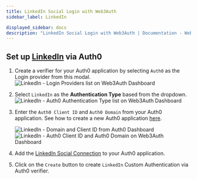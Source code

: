 ```yaml
---
title: LinkedIn Social Login with Web3Auth
sidebar_label: LinkedIn

displayed_sidebar: docs
description: "LinkedIn Social Login with Web3Auth | Documentation - Web3Auth"
---
```


## Set up [LinkedIn](https://marketplace.auth0.com/integrations/linkedin-social-connection) via Auth0

1. Create a verifier for your Auth0 application by selecting `Auth0` as the Login provider from this modal.
   ![LinkedIn - Login Providers list on Web3Auth Dashboard](/images/dashboard/create-verifier-auth0.png)
2. Select `LinkedIn` as the **Authentication Type** based from the dropdown.
   ![LinkedIn - Auth0 Authentication Type list on Web3Auth Dashboard](/dashboard/verifiers/auth0-authentication-type-list.png)
3. Enter the `Auth0 Client ID` and `Auth0 Domain` from your Auth0 application. See how to create a new Auth0 application
   [here](https://auth0.com/docs/quickstart/webapp/).

   ![LinkedIn - Domain and Client ID from Auth0 Dashboard](/content-hub/guides/auth0/auth0-guide-clientid.png)
   ![LinkedIn - Auth0 Client ID and Auth0 Domain on Web3Auth Dashboard](/dashboard/verifiers/auth0-verifier.png)

4. Add the [LinkedIn Social Connection](https://marketplace.auth0.com/integrations/linkedin-social-connection) to your Auth0 application.
5. Click on the `Create` button to create `LinkedIn` Custom Authentication via Auth0 verifier.
